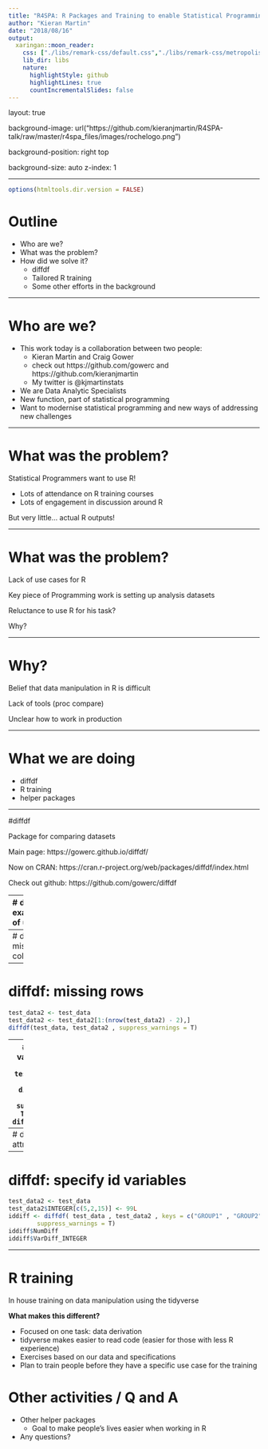 ```yaml
---
title: "R4SPA: R Packages and Training to enable Statistical Programming in R"
author: "Kieran Martin"
date: "2018/08/16"
output:
  xaringan::moon_reader:
    css: ["./libs/remark-css/default.css","./libs/remark-css/metropolis.css", "./libs/remark-css/metropolis-fonts.css" ]
    lib_dir: libs
    nature:
      highlightStyle: github
      highlightLines: true
      countIncrementalSlides: false
---
```


layout: true

background-image: url("https://github.com/kieranjmartin/R4SPA-talk/raw/master/r4spa_files/images/rochelogo.png")

background-position: right top

background-size: auto
z-index: 1


---

```r
options(htmltools.dir.version = FALSE)
```

# Outline

- Who are we?
- What was the problem?
- How did we solve it?
  - diffdf
  - Tailored R training
  - Some other efforts in the background

---

# Who are we?

- This work today is a collaboration between two people:
  - Kieran Martin and Craig Gower
  - check out https://github.com/gowerc and https://github.com/kieranjmartin
  - My twitter is @kjmartinstats
- We are Data Analytic Specialists
- New function, part of statistical programming
- Want to modernise statistical programming and new ways of addressing new challenges

---

# What was the problem?

Statistical Programmers want to use R!

- Lots of attendance on R training courses
- Lots of engagement in discussion around R

But very little... actual R outputs!

---

# What was the problem?

Lack of use cases for R

Key piece of Programming work is setting up analysis datasets

Reluctance to use R for his task?

Why?

---

# Why?

Belief that data manipulation in R is difficult

Lack of tools (proc compare)

Unclear how to work in production

---

# What we are doing

- diffdf
- R training
- helper packages

---

#diffdf

Package for comparing datasets

Main page: https://gowerc.github.io/diffdf/

Now on CRAN: https://cran.r-project.org/web/packages/diffdf/index.html

Check out github: https://github.com/gowerc/diffdf

---
# diffdf example of use:
```r

LENGTH = 30
set.seed(12334)
test_data <- tibble::tibble( 
    ID          = 1:LENGTH,
    GROUP1      = rep( c(1,2) , each = LENGTH/2),
    GROUP2      = rep( c(1:(LENGTH/2)), 2 ),
    INTEGER     = rpois(LENGTH , 40),
    BINARY      = sample( c("M" , "F") , LENGTH , replace = T),
    DATE        = lubridate::ymd("2000-01-01") + rnorm(LENGTH, 0, 7000),
    DATETIME    = lubridate::ymd_hms("2000-01-01 00:00:00") + rnorm(LENGTH, 0, 200000000), 
    CONTINUOUS  = rnorm(LENGTH , 30 , 12),
    CATEGORICAL = factor(sample( c("A" , "B" , "C") , LENGTH , replace = T)),
    LOGICAL     = sample( c(TRUE , FALSE) , LENGTH , replace = T),
    CHARACTER   = stringi::stri_rand_strings(LENGTH,  rpois(LENGTH , 13),  pattern = "[ A-Za-z0-9]")
)
```


```r
library(diffdf)
test_data
```


---
# diffdf: missing columns:
```r
diffdf( test_data , test_data)
```
```r
test_data2 <- test_data 
test_data2 <- test_data2[,-6]
diffdf(test_data , test_data2 , suppress_warnings = T)
```
---
# diffdf: missing rows
```r
test_data2 <- test_data
test_data2 <- test_data2[1:(nrow(test_data2) - 2),]
diffdf(test_data, test_data2 , suppress_warnings = T)
```
---
# diffdf: different values
```r
test_data2 <- test_data
test_data2[5,2] <- 6
difval <- diffdf(test_data , test_data2 , suppress_warnings = T)
difval$NumDiff
difval$VarDiff_GROUP1
```
---
# diffdf: different attributes
```r
test_data2 <- test_data
attr(test_data$ID , "label") <- "This is a interesting label"
attr(test_data2$ID , "label") <- "what do I type here?"
diffdf(test_data , test_data2 , suppress_warnings = T)
```
---

# diffdf: specify id variables
```r
test_data2 <- test_data
test_data2$INTEGER[c(5,2,15)] <- 99L 
iddiff <- diffdf( test_data , test_data2 , keys = c("GROUP1" , "GROUP2") ,
        suppress_warnings = T)
iddiff$NumDiff
iddiff$VarDiff_INTEGER
```

---
# R training 

In house training on data manipulation using the tidyverse

**What makes this different?**

- Focused on one task: data derivation
- tidyverse makes easier to read code (easier for those with less R experience)
- Exercises based on our data and specifications
- Plan to train people before they have a specific use case for the training

# Other activities / Q and A

- Other helper packages
  - Goal to make people's lives easier when working in R
- Any questions?

